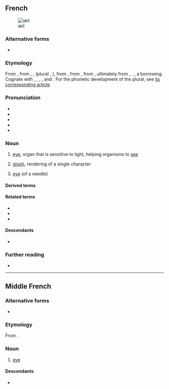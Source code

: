 {{also|oeil}}
==French==
[[Image:Catpupil03042006.jpg|thumb|œil]]

===Alternative forms===
* {{l|fr|oeil}} {{qualifier|nonstandard}}

===Etymology===
From {{inh|fr|frm|œil}}, from {{inh|fr|fro|oil}}, {{m|fro|uel}}, {{m|fro|ueil}} (plural {{m|fro|olz}}, {{m|fro|ialz}}), from {{inh|fr|VL.|oclus}}, from {{inh|fr|la|oculus}}, from {{inh|fr|itc-pro|*okʷelos}}, ultimately from {{der|fr|ine-pro|*h₃okʷ-}}, {{m|ine-pro|*h₃ekʷ-||eye; to see}}. {{doublet|fr|oculus}}, a borrowing. Cognate with {{cog|es|ojo}}, {{cog|pt|olho}}, {{cog|gl|ollo}}, {{cog|it|occhio}}, {{cog|ro|ochi}} and {{cog|ca|ull}}. For the phonetic development of the plural, see [[yeux#French|its corresponding article]].

===Pronunciation===
* {{fr-IPA}}
* {{audio|fr|Fr-œil.ogg|audio}}
* {{audio|fr|Fr-Oeil-fr-Paris.ogg|Audio (FR)}}
* {{homophones|fr|œils|}}
* {{rhymes|fr|œj}}

===Noun===
{{fr-noun|m|yeux|œils}}

# {{lb|fr|anatomy|plural ''[[yeux]]''}} [[eye]], organ that is sensitive to light, helping organisms to [[see]]
# {{qualifier|plural ''[[œils]]''}} [[glyph]], rendering of a single character
# {{qualifier|plural ''[[œils]]''}} [[eye]] (of a needle)

====Derived terms====
{{der3|fr
|à l'œil
|à l'œil nu
|à vue d'œil
|au doigt et à l'œil
|aux yeux de
|avoir à l'œil
|avoir de la merde dans les yeux
|avoir des étoiles dans les yeux
|avoir des étoiles plein les yeux
|avoir des yeux derrière la tête
|avoir la larme à l'œil
|avoir le compas dans l'œil
|avoir les yeux plus gros que le ventre
|avoir un œil qui dit merde à l'autre
|bon pied, bon œil
|cligner des yeux
|clin d'œil
|coup d'œil
|coûter les yeux de la tête
|crever les yeux
|dévorer des yeux
|du coin de l'œil
|entre quatre yeux
|faire les yeux doux
|fermer les yeux
|frais comme l'œil
|les yeux fermés
|lever les yeux au ciel
|loin des yeux, loin du cœur
|mauvais œil
|mon œil
|n'avoir d'yeux que pour
|ne dormir que d'un œil
|ne pas avoir froid aux yeux
|ne pas avoir les yeux dans sa poche
|ne pas avoir les yeux en face des trous
|ne pas en croire ses yeux
|ne pas fermer l'œil
|ne pas quitter des yeux
|œil au beurre noir
|œil de lynx
|œil pour œil, dent pour dent
|œiller
|œillère
|œillet
|ouvrir les yeux
|petits yeux
|plisser les yeux
|poudre aux yeux
|sauter aux yeux
|se fourrer le doigt dans l'œil
|se mettre le doigt dans l'œil
|se regarder dans le blanc des yeux
|se rincer l'œil
|sous les yeux de
|taper dans l'œil
|tenir à l'œil
|tenir à quelque chose comme à la prunelle de ses yeux
|tourner de l'œil
|voir d'un bon œil
|voir d'un mauvais œil
|voir du même œil
|yeux de chien battu
}}

====Related terms====
* {{l|fr|inoculer}}
* {{l|fr|oculaire}}
* {{l|fr|oculiste}}

====Descendants====
* {{desc|ht|zye}}

===Further reading===
* {{R:TLFi}}

{{catlangname|fr|terms spelled with Œ}}

----

==Middle French==

===Alternative forms===
* {{alter|frm|oeil}}

===Etymology===
From {{inh|frm|fro|ueil}}.

===Noun===
{{frm-noun|m|yeulx}}

# {{lb|frm|anatomy}} [[eye]]

====Descendants====
* {{desctree|fr|œil}}